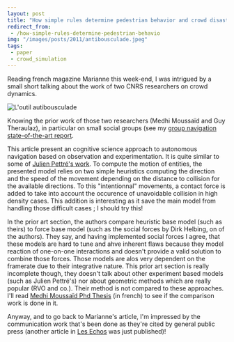 ```yaml
---
layout: post
title: "How simple rules determine pedestrian behavior and crowd disasters"
redirect_from:
 - /how-simple-rules-determine-pedestrian-behavio
img: "/images/posts/2011/antibousculade.jpeg"
tags:
 - paper
 - crowd_simulation
---
```


Reading french magazine Marianne this week-end, I was intrigued by a small short talking about the work of two CNRS researchers on crowd dynamics.

![L'outil autibousculade](/images/posts/2011/antibousculade.jpeg)

Knowing the prior work of those two researchers (Medhi Moussaïd and Guy Theraulaz), in particular on small social groups (see my [group navigation state-of-the-art report](/pages/group-navigation.html).

This article present an cognitive science approach to autonomous navigation based on observation and experimentation. It is quite similar to some of [Julien Pettré's work](http://www.irisa.fr/bunraku/GENS/jpettre/pdf/SCA2009.pdf).
To compute the motion of entities, the presented model relies on two simple heuristics computing the direction and the speed of the movement depending on the distance to collision for the available directions. To this "intentionnal" movements, a contact force is added to take into account the occurence of unavoidable collision in high density cases. This addition is interesting as it save the main model from handling those difficult cases ; I should try this!

In the prior art section, the authors compare heuristic base model (such as theirs) to force base model (such as the social forces by Dirk Helbing, on of the authors). They say, and having implemented social forces I agree, that these models are hard to tune and ahve inherent flaws because they model reaction of one-on-one interactions and doesn't provide a valid solution to combine those forces. Those models are alos very dependent on the framerate due to their integrative nature. This prior art section is really incomplete though, they doesn't talk about other experiment based models (such as Julien Pettré's) nor about geometric methods which are really popular (RVO and co.). Their method is not compared to these approaches. I'll read [Medhi Moussaïd Phd Thesis](href="http://mehdimoussaid.com/TheseMoussaid.pdf) (in french) to see if the comparison work is done in it.

Anyway, and to go back to Marianne's article, I'm impressed by the communication work that's been done as they're cited by general public press (another article in [Les Echos](http://www.lesechos.fr/innovation/technologies/0201429911498-un-nouveau-modele-de-simulation-de-foules-175868.php) was just published)!
